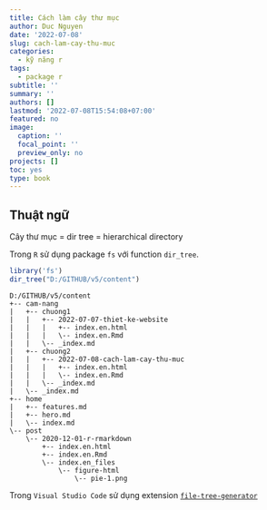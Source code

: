 ```yaml
---
title: Cách làm cây thư mục
author: Duc Nguyen
date: '2022-07-08'
slug: cach-lam-cay-thu-muc
categories:
  - kỹ năng r
tags:
  - package r
subtitle: ''
summary: ''
authors: []
lastmod: '2022-07-08T15:54:08+07:00'
featured: no
image:
  caption: ''
  focal_point: ''
  preview_only: no
projects: []
toc: yes
type: book
---
```


## Thuật ngữ

Cây thư mục = dir tree = hierarchical directory

Trong `R` sử dụng package `fs` với function `dir_tree`.

```r
library('fs')
dir_tree("D:/GITHUB/v5/content")
```

```
D:/GITHUB/v5/content
+-- cam-nang
|   +-- chuong1
|   |   +-- 2022-07-07-thiet-ke-website
|   |   |   +-- index.en.html
|   |   |   \-- index.en.Rmd
|   |   \-- _index.md
|   +-- chuong2
|   |   +-- 2022-07-08-cach-lam-cay-thu-muc
|   |   |   +-- index.en.html
|   |   |   \-- index.en.Rmd
|   |   \-- _index.md
|   \-- _index.md
+-- home
|   +-- features.md
|   +-- hero.md
|   \-- index.md
\-- post
    \-- 2020-12-01-r-rmarkdown
        +-- index.en.html
        +-- index.en.Rmd
        \-- index.en_files
            \-- figure-html
                \-- pie-1.png
```

Trong `Visual Studio Code` sử dụng extension [`file-tree-generator`](https://marketplace.visualstudio.com/items?itemName=Shinotatwu-DS.file-tree-generator)